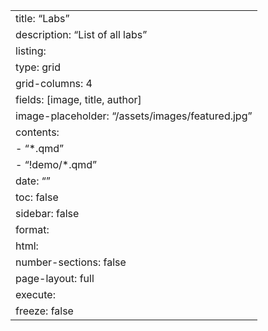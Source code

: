 ---
title: "Labs"
description: "List of all labs"
listing:
  type: grid
  grid-columns: 4
  fields: [image, title, author]
  image-placeholder: "/assets/images/featured.jpg"
  contents: 
    - "*.qmd"
    - "!demo/*.qmd"
date: ""
toc: false
sidebar: false
format:
  html:
    number-sections: false
    page-layout: full
execute:
  freeze: false
---